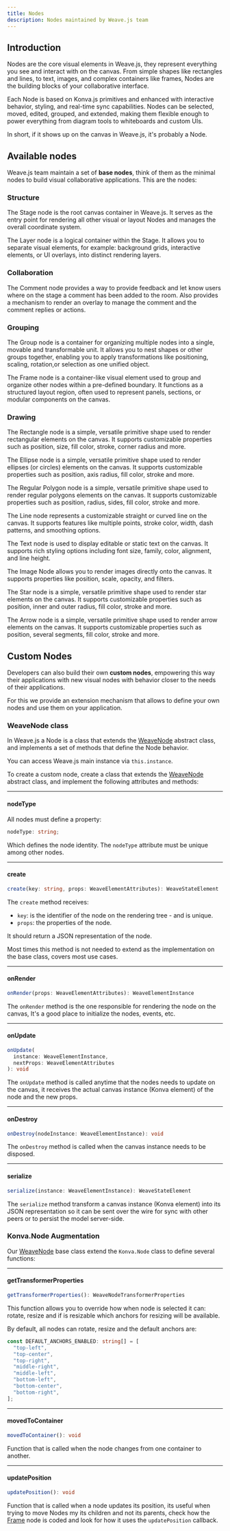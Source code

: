 ```yaml
---
title: Nodes
description: Nodes maintained by Weave.js team
---
```



## Introduction

Nodes are the core visual elements in Weave.js, they represent everything you see and
interact with on the canvas. From simple shapes like rectangles and lines, to text, images,
and complex containers like frames, Nodes are the building blocks of your collaborative
interface.

Each Node is based on Konva.js primitives and enhanced with interactive behavior, styling,
and real-time sync capabilities. Nodes can be selected, moved, edited, grouped, and extended,
making them flexible enough to power everything from diagram tools to whiteboards and custom UIs.

In short, if it shows up on the canvas in Weave.js, it's probably a Node.

## Available nodes

Weave.js team maintain a set of **base nodes**, think of them as the minimal nodes to
build visual collaborative applications. This are the nodes:

### Structure

<Cards>

<Card href="/docs/main/build/nodes/stage" title='Stage'>

The Stage node is the root canvas container in Weave.js. It serves as the entry point
for rendering all other visual or layout Nodes and manages the overall coordinate system.

</Card>

<Card href="/docs/main/build/nodes/layer" title='Layer'>

The Layer node is a logical container within the Stage. It allows you to separate visual
elements, for example: background grids, interactive elements, or UI overlays, into
distinct rendering layers.

</Card>

</Cards>

### Collaboration

<Cards>

<Card href="/docs/main/build/nodes/comment" title='Comment'>

The Comment node provides a way to provide feedback and let know users where on the stage a comment has
been added to the room. Also provides a mechanism to render an overlay to manage the comment and the
comment replies or actions.

</Card>

</Cards>

### Grouping

<Cards>

<Card href="/docs/main/build/nodes/group" title='Group'>

The Group node is a container for organizing multiple nodes into a single, movable
and transformable unit. It allows you to nest shapes or other groups together, enabling
you to apply transformations like positioning, scaling, rotation,or selection as one
unified object.

</Card>

<Card href="/docs/main/build/nodes/frame" title='Frame'>

The Frame node is a container-like visual element used to group and organize other
nodes within a pre-defined boundary. It functions as a structured layout region, often
used to represent panels, sections, or modular components on the canvas.

</Card>

</Cards>

### Drawing

<Cards>

<Card href="/docs/main/build/nodes/rectangle" title='Rectangle'>

The Rectangle node is a simple, versatile primitive shape used to render rectangular
elements on the canvas. It supports customizable properties such as position, size, fill color,
stroke, corner radius and more.

</Card>

<Card href="/docs/main/build/nodes/ellipse" title='Ellipse'>

The Ellipse node is a simple, versatile primitive shape used to render ellipses (or circles)
elements on the canvas. It supports customizable properties such as position, axis radius,
fill color, stroke and more.

</Card>

<Card href="/docs/main/build/nodes/regular-polygon" title='Regular Polygon'>

The Regular Polygon node is a simple, versatile primitive shape used to render regular polygons
elements on the canvas. It supports customizable properties such as position, radius, sides,
fill color, stroke and more.

</Card>

<Card href="/docs/main/build/nodes/line" title='Line'>

The Line node represents a customizable straight or curved line on the canvas.
It supports features like multiple points, stroke color, width, dash patterns, and
smoothing options.

</Card>

<Card href="/docs/main/build/nodes/text" title='Text'>

The Text node is used to display editable or static text on the canvas. It supports
rich styling options including font size, family, color, alignment, and line height.

</Card>

<Card href="/docs/main/build/nodes/image" title='Image'>

The Image Node allows you to render images directly onto the canvas. It supports
properties like position, scale, opacity, and filters.

</Card>

<Card href="/docs/main/build/nodes/star" title='Star'>

The Star node is a simple, versatile primitive shape used to render star elements on
the canvas. It supports customizable properties such as position, inner and outer radius,
fill color, stroke and more.

</Card>

<Card href="/docs/main/build/nodes/star" title='Arrow'>

The Arrow node is a simple, versatile primitive shape used to render arrow elements on
the canvas. It supports customizable properties such as position, several segments,
fill color, stroke and more.

</Card>

</Cards>

## Custom Nodes

Developers can also build their own **custom nodes**, empowering this way their applications
with new visual nodes with behavior closer to the needs of their applications.

For this we provide an extension mechanism that allows to define your own nodes and use them
on your application.

### WeaveNode class

In Weave.js a Node is a class that extends the [WeaveNode](https://github.com/InditexTech/weavejs/blob/main/code/packages/sdk/src/nodes/node.ts)
abstract class, and implements a set of methods that define the Node behavior.

<Callout title="Access the Weave instance">

You can access Weave.js main instance via `this.instance`.

</Callout>

To create a custom node, create a class that extends the [WeaveNode](https://github.com/InditexTech/weavejs/blob/main/code/packages/sdk/src/nodes/node.ts)
abstract class, and implement the following attributes and methods:

---

#### nodeType

All nodes must define a property:

```ts
nodeType: string;
```

Which defines the node identity. The `nodeType` attribute must be unique among other nodes.

---

#### create

```ts
create(key: string, props: WeaveElementAttributes): WeaveStateElement
```

The `create` method receives:

- `key`: is the identifier of the node on the rendering tree - and is unique.
- `props`: the properties of the node.

It should return a JSON representation of the node.

<Callout title="Check the base implementation">

Most times this method is not needed to extend as the implementation on the base class, covers most
use cases.

</Callout>

---

#### onRender

```ts
onRender(props: WeaveElementAttributes): WeaveElementInstance
```

The `onRender` method is the one responsible for rendering the node on the canvas, It's a good place
to initialize the nodes, events, etc.

---

#### onUpdate

```ts
onUpdate(
  instance: WeaveElementInstance,
  nextProps: WeaveElementAttributes
): void
```

The `onUpdate` method is called anytime that the nodes needs to update on the canvas, it receives the
actual canvas instance (Konva element) of the node and the new props.

---

#### onDestroy

```ts
onDestroy(nodeInstance: WeaveElementInstance): void
```

The `onDestroy` method is called when the canvas instance needs to be disposed.

---

#### serialize

```ts
serialize(instance: WeaveElementInstance): WeaveStateElement
```

The `serialize` method transform a canvas instance (Konva element) into its JSON representation so it
can be sent over the wire for sync with other peers or to persist the model server-side.

### Konva.Node Augmentation

Our [WeaveNode](/docs/sdk/api-reference/nodes/node) base class extend the `Konva.Node` class to define several functions:

---

#### getTransformerProperties

```ts
getTransformerProperties(): WeaveNodeTransformerProperties
```

This function allows you to override how when node is selected it can: rotate, resize and if is
resizable which anchors for resizing will be available.

By default, all nodes can rotate, resize and the default anchors are:

```ts
const DEFAULT_ANCHORS_ENABLED: string[] = [
  "top-left",
  "top-center",
  "top-right",
  "middle-right",
  "middle-left",
  "bottom-left",
  "bottom-center",
  "bottom-right",
];
```

---

#### movedToContainer

```ts
movedToContainer(): void
```

Function that is called when the node changes from one container to another.

---

#### updatePosition

```ts
updatePosition(): void
```

Function that is called when a node updates its position, its useful when trying to move Nodes
my its children and not its parents, check how the [Frame](https://github.com/InditexTech/weavejs/blob/main/code/packages/sdk/src/nodes/frame/frame.ts)
node is coded and look for how it uses the `updatePosition` callback.
